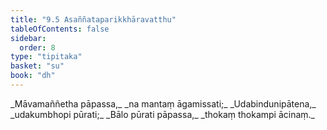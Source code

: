 ```yaml
---
title: "9.5 Asaññataparikkhāravatthu"
tableOfContents: false
sidebar:
  order: 8
type: "tipitaka"
basket: "su"
book: "dh"
---
```



<DynamicBreadcrumb />

<Division number="121" book="dh">

<Paragraph number="130" type="verses" book="dh">
_Māvamaññetha pāpassa,_  
_na mantaṃ āgamissati;_  
_Udabindunipātena,_  
_udakumbhopi pūrati;_  
_Bālo pūrati pāpassa,_  
_thokaṃ thokampi ācinaṃ._
</Paragraph>
</Division>
